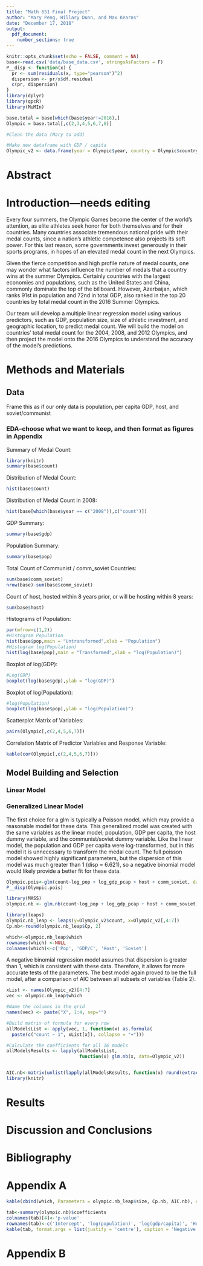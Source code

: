 ```yaml
---
title: "Math 651 Final Project"
author: "Mary Peng, Hillary Dunn, and Max Kearns"
date: "December 17, 2018"
output: 
  pdf_document:
    number_sections: true
---
```


```r
knitr::opts_chunk$set(echo = FALSE, comment = NA)
base<-read.csv('data/base_data.csv', stringsAsFactors = F)
P__disp <- function(x) {
  pr <- sum(residuals(x, type="pearson")^2)
  dispersion <- pr/x$df.residual
  c(pr, dispersion)
}
library(dplyr)
library(qpcR)
library(MuMIn)

base.total = base[which(base$year!=2016),]
Olympic = base.total[,c(2,3,4,5,6,7,8)]

#Clean the data (Mary to add)

#Make new dataframe with GDP / capita
Olympic_v2 <- data.frame(year = Olympic$year, country = Olympic$country, count = Olympic$count, log_pop = log(Olympic$pop), log_gdp_pcap = log(Olympic$gdp/Olympic$pop), host = Olympic$host, comm_soviet = Olympic$comm_soviet)


```


# Abstract 

# Introduction---needs editing

Every four summers, the Olympic Games become the center of the world’s attention, as elite athletes seek honor for both themselves and for their countries. Many countries associate tremendous national pride with their medal counts, since a nation’s athletic competence also projects its soft power. For this last reason, some governments invest generously in their sports programs, in hopes of an elevated medal count in the next Olympics.

Given the fierce competition and high profile nature of medal counts, one may wonder what factors influence the number of medals that a country wins at the summer Olympics. Certainly countries with the largest economies and populations, such as the United States and China, commonly dominate the top of the billboard. However, Azerbaijan, which ranks 91st in population and 72nd in total GDP, also ranked in the top 20 countries by total medal count in the 2016 Summer Olympics. 

Our team will develop a multiple linear regression model using various predictors, such as GDP, population size, size of athletic investment, and geographic location, to predict medal count. We will build the model on countries’ total medal count for the 2004, 2008, and 2012 Olympics, and then project the model onto the 2016 Olympics to understand the accuracy of the model’s predictions. 


# Methods and Materials

## Data 

Frame this as if our only data is population, per capita GDP, host, and soviet/communist

### EDA--choose what we want to keep, and then format as figures in Appendix

Summary of Medal Count:
```r
library(knitr)
summary(base$count)
```
Distribution of Medal Count:

```r
hist(base$count)
```

Distribution of Medal Count in 2008:

```r
hist(base[which(base$year == c("2008")),c("count")])
```

GDP Summary:
```r
summary(base$gdp)
```
Population Summary:
```r
summary(base$pop)
```
Total Count of Communist / comm_soviet Countries:
```r
sum(base$comm_soviet)
nrow(base)-sum(base$comm_soviet)
```
Count of host, hosted within 8 years prior, or will be hosting within 8 years:
```r
sum(base$host)
```

Histograms of Population:
```r
par(mfrow=c(1,2))
#Histogram Population
hist(base$pop,main = "Untransformed",xlab = "Population")
#Histogram log(Population)
hist(log(base$pop),main = "Transformed",xlab = "log(Population)")
```


Boxplot of $\text{log}(\text{GDP})$:
```r
#Log(GDP)
boxplot(log(base$gdp),ylab = "log(GDP)")
```

Boxplot of $\text{log}(\text{Population})$:
```r
#log(Population)
boxplot(log(base$pop),ylab = "log(Population)")
```


Scatterplot Matrix of Variables:
```r
pairs(Olympic[,c(2,4,5,6,7)])
```

Correlation Matrix of Predictor Variables and Response Variable:
```r
kable(cor(Olympic[,c(2,4,5,6,7)]))
```



## Model Building and Selection

### Linear Model

### Generalized Linear Model

The first choice for a glm is typically a Poisson model, which may provide a reasonable model for these data. This generalized model was created with the same variables as the linear model; population, GDP per capita, the host dummy variable, and the communist/soviet dummy variable. Like the linear model, the population and GDP per capita were log-transformed, but in this model it is unnecessary to transform the medal count. The full poisson model showed highly significant parameters, but the dispersion of this model was much greater than 1 (disp = 6.621), so a negative binomial model would likely provide a better fit for these data. 


```r
Olympic.pois<-glm(count~log_pop + log_gdp_pcap + host + comm_soviet, data = Olympic_v2, family = poisson)
P__disp(Olympic.pois)
```

```r
library(MASS)
olympic.nb <- glm.nb(count~log_pop + log_gdp_pcap + host + comm_soviet, data = Olympic_v2)
```



```r
library(leaps)
olympic.nb_leap <- leaps(y=Olympic_v2$count, x=Olympic_v2[,4:7])
Cp.nb<-round(olympic.nb_leap$Cp, 2)

which<-olympic.nb_leap$which
rownames(which) <-NULL
colnames(which)<-c('Pop', 'GDP/C', 'Host', 'Soviet')
```

A negative binomial regression model assumes that dispersion is greater than 1, which is consistent with these data. Therefore, it allows for more accurate tests of the parameters. The best model again proved to be the full model, after a comparison of AIC between all subsets of variables (Table 2).


```r
xList <- names(Olympic_v2)[4:7]
vec <- olympic.nb_leap$which

#Name the columns in the grid
names(vec) <- paste("X", 1:4, sep="")

#Build matrix of formula for every row
allModelsList <- apply(vec, 1, function(x) as.formula(
  paste(c("count ~ 1", xList[x]), collapse = "+")))

#Calculate the coefficients for all 16 models
allModelsResults <- lapply(allModelsList, 
                           function(x) glm.nb(x, data=Olympic_v2))


AIC.nb<-matrix(unlist(lapply(allModelsResults, function(x) round(extractAIC(x),2))), ncol = 2, byrow = T)[,2]
library(knitr)
```

# Results 

# Discussion and Conclusions

\newpage
# Bibliography


\newpage
# Appendix A


```r
kable(cbind(which, Parameters = olympic.nb_leap$size, Cp.nb, AIC.nb), caption = 'Model Selection Diagnostics for a Negative Binomial Model', format.args = list(justify = 'centre'))
```

```r
tab<-summary(olympic.nb)$coefficients
colnames(tab)[4]<-'p-value'
rownames(tab)<-c('Intercept', 'log(population)', 'log(gdp/capita)', 'Host', 'Comm/Soviet')
kable(tab, format.args = list(justify = 'centre'), caption = 'Negative Binomial Model Coefficients')

```

\newpage

# Appendix B
```r
```













